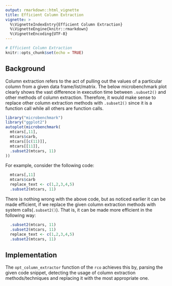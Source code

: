 ---
output: rmarkdown::html_vignette
title: Efficient Column Extraction
vignette: >
  %\VignetteIndexEntry{Efficient Column Extraction}
  %\VignetteEngine{knitr::rmarkdown}
  %\VignetteEncoding{UTF-8}
---

```{r setup, include=FALSE}
# Efficient Column Extraction
knitr::opts_chunk$set(echo = TRUE)
```

## Background

Column extraction refers to the act of pulling out the values of a particular column from a given data frame/list/matrix. The below microbenchmark plot clearly shows the vast difference in execution time between `.subset2()` and other methods of column extraction. Therefore, it would make sense to replace other column extraction methods with `.subset2()` since it is a function call while all others are function calls.

```{r Microbenchmark plot, echo=FALSE, message=FALSE, warning=FALSE}
library("microbenchmark")
library("ggplot2")
autoplot(microbenchmark(
  mtcars[,11],
  mtcars$carb,
  mtcars[[c(11)]],
  mtcars[[11]],
  .subset2(mtcars, 11)
))
```

For example, consider the following code:

```{r raw_code, eval=FALSE}
  mtcars[,11]
  mtcars$carb
  replace_text <- c(1,2,3,4,5)
  .subset2(mtcars, 11)
```

There is nothing wrong with the above code, but as noticed earlier it can be made efficient, if we replace the given column extraction methods with system calls(`.subset2()`). That is, it can be made more efficient in the following way:

```{r opt_code, eval=FALSE}
  .subset2(mtcars, 11)
  .subset2(mtcars, 11)
  replace_text <- c(1,2,3,4,5)
  .subset2(mtcars, 11)

```

## Implementation

The `opt_column_extractor` function of the `rco` achieves this by, parsing the given code snippet, detecting the usage of column extraction methods/techniques and replacing it with the most appropriate one.